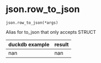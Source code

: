 # json.row_to_json { #duckops.json.row_to_json }

`json.row_to_json(*args)`

Alias for to_json that only accepts STRUCT

| duckdb example | result |
| -------------- | ------ |
| nan | nan |
